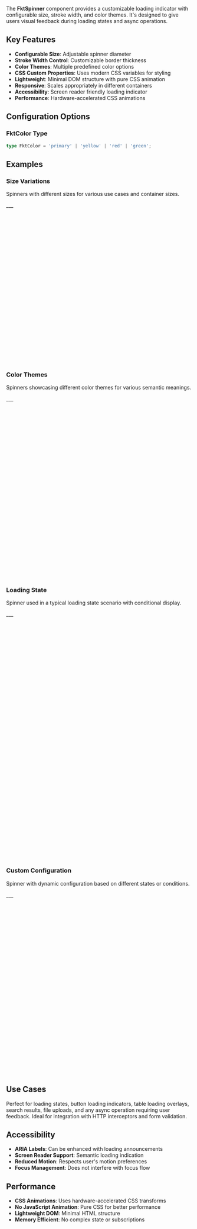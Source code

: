 
<Meta of={fktSpinnerStories} />

The **FktSpinner** component provides a customizable loading indicator with configurable size, stroke width, and color themes. It's designed to give users visual feedback during loading states and async operations.

## Key Features

- **Configurable Size**: Adjustable spinner diameter
- **Stroke Width Control**: Customizable border thickness
- **Color Themes**: Multiple predefined color options
- **CSS Custom Properties**: Uses modern CSS variables for styling
- **Lightweight**: Minimal DOM structure with pure CSS animation
- **Responsive**: Scales appropriately in different containers
- **Accessibility**: Screen reader friendly loading indicator
- **Performance**: Hardware-accelerated CSS animations

## Configuration Options

<ArgTypes/>

### FktColor Type
```typescript
type FktColor = 'primary' | 'yellow' | 'red' | 'green';
```

## Examples

### Size Variations

Spinners with different sizes for various use cases and container sizes.

<Canvas sourceState="none" of={fktSpinnerStories.SizeVariations} />
<p></p>
___
<Controls include={['stroke', 'color']} of={fktSpinnerStories.SizeVariations} />

```typescript
@Component({
	selector: 'fkt-spinner-example-size-variations',
	imports: [
		FktSpinnerComponent
	],
	template: `
		<div class="flex items-center gap-6">
			<div class="text-center">
				<fkt-spinner [size]="24" [stroke]="stroke()" [color]="color()"/>
				<p class="mt-2 text-sm text-gray-600">Small (24px)</p>
			</div>
			<div class="text-center">
				<fkt-spinner [size]="48" [stroke]="stroke()" [color]="color()"/>
				<p class="mt-2 text-sm text-gray-600">Medium (48px)</p>
			</div>
			<div class="text-center">
				<fkt-spinner [size]="72" [stroke]="stroke()" [color]="color()"/>
				<p class="mt-2 text-sm text-gray-600">Large (72px)</p>
			</div>
		</div>
	`,
	styleUrl: './fkt-spinner-example-size-variations.component.scss'
})
export class FktSpinnerExampleSizeVariationsComponent {
	stroke = input(4);
	color = input<FktColor>('primary');
}
```

### Color Themes

Spinners showcasing different color themes for various semantic meanings.

<Canvas sourceState="none" of={fktSpinnerStories.ColorThemes} />
<p></p>
___
<Controls include={['stroke', 'size']} of={fktSpinnerStories.ColorThemes} />

```typescript
@Component({
	selector: 'fkt-spinner-example-color-themes',
	imports: [
		FktSpinnerComponent
	],
	template: `
		<div class="container">
			<div class="container__item">
				<fkt-spinner [size]="size()" [stroke]="stroke()" color="primary"/>
				<p class="mt-2 text-sm text-gray-600">Primary</p>
			</div>
			<div class="container__item">
				<fkt-spinner [size]="size()" [stroke]="stroke()" color="green"/>
				<p class="mt-2 text-sm text-gray-600">Green</p>
			</div>
			<div class="container__item">
				<fkt-spinner [size]="size()" [stroke]="stroke()" color="yellow"/>
				<p class="mt-2 text-sm text-gray-600">Yellow</p>
			</div>
			<div class="container__item">
				<fkt-spinner [size]="size()" [stroke]="stroke()" color="red"/>
				<p class="mt-2 text-sm text-gray-600">Red</p>
			</div>
		</div>
	`,
	styleUrl: './fkt-spinner-example-color-themes.component.scss'
})
export class FktSpinnerExampleColorThemesComponent {
	size = input(40);
	stroke = input(4);
}
```

### Loading State

Spinner used in a typical loading state scenario with conditional display.

<Canvas sourceState="none" of={fktSpinnerStories.LoadingState} />
<p></p>
___
<Controls include={['stroke', 'size', 'color']} of={fktSpinnerStories.LoadingState} />

```typescript
@Component({
	selector: 'fkt-spinner-example-loading-state',
	imports: [
		FktSpinnerComponent,
		FktButtonComponent,
		FktIconComponent
	],
	template: `
		<div class="container">
			@if (isLoading()) {
				<div class="container__loading">
					<fkt-spinner [size]="size()" [stroke]="stroke()" [color]="color()" />
					<span>Loading data...</span>
				</div>
			} @else {
				<div class="container__success">
					<fkt-icon
						name="check"
					/>
					Data loaded successfully!
				</div>
			}

			<fkt-button
				(click)="toggleLoading()"
				[text]="isLoading() ? 'Stop Loading' : 'Start Loading'"
			>
			</fkt-button>
		</div>
	`,
	styleUrl: './fkt-spinner-example-loading-state.component.scss'
})
export class FktSpinnerExampleLoadingStateComponent {
	size = input(40);
	stroke = input(4);
	color = input<FktColor>('primary');

	protected isLoading = signal(false);

	protected toggleLoading() {
		this.isLoading.update(loading => !loading);
	}
}
```

### Custom Configuration

Spinner with dynamic configuration based on different states or conditions.

<Canvas sourceState="none" of={fktSpinnerStories.CustomConfiguration} />
<p></p>
___
<Controls include={['color', 'size']} of={fktSpinnerStories.CustomConfiguration} />

```typescript
@Component({
	selector: 'fkt-spinner-example-custom-configuration',
	imports: [
		FktSpinnerComponent
	],
	template: `
		<div class="container">
			<div class="container__item">
				<fkt-spinner
					[size]="size()"
					[stroke]="8"
					color="green"
				/>
				<p>Thick stroke (8px)</p>
			</div>
			<div class="container__item">
				<fkt-spinner
					[size]="size()"
					[stroke]="2"
					color="primary"
				/>
				<p>Thin stroke (2px)</p>
			</div>
		</div>
	`,
	styleUrl: './fkt-spinner-example-custom-configuration.component.scss'
})
export class FktSpinnerExampleCustomConfigurationComponent {
	size = input(96);
	color = input<FktColor>('primary');
}
```

## Use Cases

Perfect for loading states, button loading indicators, table loading overlays, search results, file uploads, and any async operation requiring user feedback. Ideal for integration with HTTP interceptors and form validation.

## Accessibility

- **ARIA Labels**: Can be enhanced with loading announcements
- **Screen Reader Support**: Semantic loading indication
- **Reduced Motion**: Respects user's motion preferences
- **Focus Management**: Does not interfere with focus flow

## Performance

- **CSS Animations**: Uses hardware-accelerated CSS transforms
- **No JavaScript Animation**: Pure CSS for better performance
- **Lightweight DOM**: Minimal HTML structure
- **Memory Efficient**: No complex state or subscriptions


